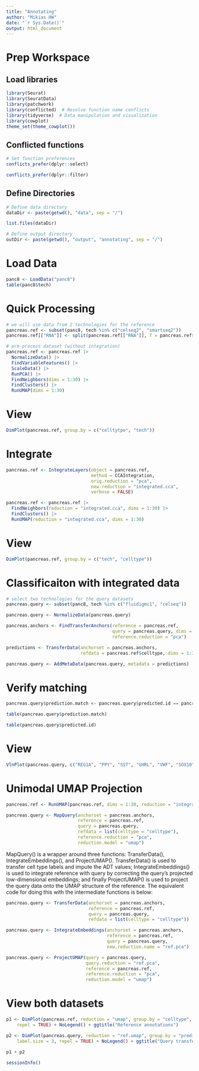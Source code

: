 ```yaml
---
title: "Annotating"
author: "Mikias HW"
date: "`r Sys.Date()`"
output: html_document
---
```

# Prep Workspace
## Load libraries
```r
library(Seurat)
library(SeuratData)
library(patchwork)
library(conflicted)  # Resolve function name conflicts
library(tidyverse)  # Data manipulation and visualization
library(cowplot)
theme_set(theme_cowplot())
```

## Conflicted functions
```r
# Set function preferences
conflicts_prefer(dplyr::select)

conflicts_prefer(dplyr::filter)
```

## Define Directories
```r
# Define data directory
dataDir <- paste(getwd(), "data", sep = "/")

list.files(dataDir)

# Define output directory
outDir <- paste(getwd(), "output", "annotating", sep = "/")
```

# Load Data
```r
panc8 <- LoadData("panc8")
table(panc8$tech)
```

# Quick Processing
```r
# we will use data from 2 technologies for the reference
pancreas.ref <- subset(panc8, tech %in% c("celseq2", "smartseq2"))
pancreas.ref[["RNA"]] <- split(pancreas.ref[["RNA"]], f = pancreas.ref$tech)

# pre-process dataset (without integration)
pancreas.ref <- pancreas.ref |> 
  NormalizeData() |> 
  FindVariableFeatures() |> 
  ScaleData() |> 
  RunPCA() |> 
  FindNeighbors(dims = 1:30) |> 
  FindClusters() |> 
  RunUMAP(dims = 1:30)
```

# View
```r
DimPlot(pancreas.ref, group.by = c("celltytpe", "tech"))
```

# Integrate
```r
pancreas.ref <- IntegrateLayers(object = pancreas.ref, 
                                method = CCAIntegration, 
                                orig.reduction = "pca",
                                new.reduction = "integrated.cca", 
                                verbose = FALSE)

pancreas.ref <- pancreas.ref |> 
  FindNeighbors(reduction = "integrated.cca", dims = 1:30) |> 
  FindClusters() |> 
  RunUMAP(reduction = "integrated.cca", dims = 1:30)

```

# View
```r
DimPlot(pancreas.ref, group.by = c("tech", "celltype"))
```

# Classificaiton with integrated data
```r
# select two technologies for the query datasets
pancreas.query <- subset(panc8, tech %in% c("fluidigmc1", "celseq"))

pancreas.query <- NormalizeData(pancreas.query)

pancreas.anchors <- FindTransferAnchors(reference = pancreas.ref, 
                                        query = pancreas.query, dims = 1:30,
                                        reference.reduction = "pca")

predictions <- TransferData(anchorset = pancreas.anchors, 
                            refdata = pancreas.ref$celltype, dims = 1:30)

pancreas.query <- AddMetaData(pancreas.query, metadata = predictions)
```

# Verify matching
```r
pancreas.query$prediction.match <- pancreas.query$predicted.id == pancreas.query$celltype

table(pancreas.query$prediction.match)

table(pancreas.query$predicted.id)
```

# View
```r
VlnPlot(pancreas.query, c("REG1A", "PPY", "SST", "GHRL", "VWF", "SOX10"), group.by = "predicted.id")
```

# Unimodal UMAP Projection
```r
pancreas.ref <- RunUMAP(pancreas.ref, dims = 1:30, reduction = "integrated.cca", return.model = TRUE)

pancreas.query <- MapQuery(anchorset = pancreas.anchors, 
                           reference = pancreas.ref, 
                           query = pancreas.query,
                           refdata = list(celltype = "celltype"), 
                           reference.reduction = "pca", 
                           reduction.model = "umap")
```
MapQuery() is a wrapper around three functions: TransferData(), IntegrateEmbeddings(), and ProjectUMAP(). TransferData() is used to transfer cell type labels and impute the ADT values; IntegrateEmbeddings() is used to integrate reference with query by correcting the query’s projected low-dimensional embeddings; and finally ProjectUMAP() is used to project the query data onto the UMAP structure of the reference. The equivalent code for doing this with the intermediate functions is below:
```r
pancreas.query <- TransferData(anchorset = pancreas.anchors, 
                               reference = pancreas.ref, 
                               query = pancreas.query,
                               refdata = list(celltype = "celltype"))

pancreas.query <- IntegrateEmbeddings(anchorset = pancreas.anchors, 
                                      reference = pancreas.ref, 
                                      query = pancreas.query,
                                      new.reduction.name = "ref.pca")

pancreas.query <- ProjectUMAP(query = pancreas.query, 
                              query.reduction = "ref.pca", 
                              reference = pancreas.ref,
                              reference.reduction = "pca", 
                              reduction.model = "umap")
```

# View both datasets
```r
p1 <- DimPlot(pancreas.ref, reduction = "umap", group.by = "celltype", label = TRUE, label.size = 3,
    repel = TRUE) + NoLegend() + ggtitle("Reference annotations")

p2 <- DimPlot(pancreas.query, reduction = "ref.umap", group.by = "predicted.celltype", label = TRUE,
    label.size = 3, repel = TRUE) + NoLegend() + ggtitle("Query transferred labels")

p1 + p2
```

```r
sessionInfo()
```

